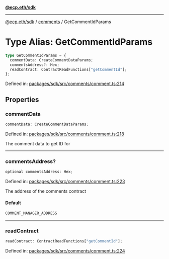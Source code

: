 [**@ecp.eth/sdk**](../../index.mdx)

***

[@ecp.eth/sdk](/sdk-reference/index.mdx) / [comments](/sdk-reference/comments/index.mdx) / GetCommentIdParams

# Type Alias: GetCommentIdParams

```ts
type GetCommentIdParams = {
  commentData: CreateCommentDataParams;
  commentsAddress?: Hex;
  readContract: ContractReadFunctions["getCommentId"];
};
```

Defined in: [packages/sdk/src/comments/comment.ts:214](https://github.com/ecp-eth/comments-monorepo/blob/main/packages/sdk/src/comments/comment.ts#L214)

## Properties

### commentData

```ts
commentData: CreateCommentDataParams;
```

Defined in: [packages/sdk/src/comments/comment.ts:218](https://github.com/ecp-eth/comments-monorepo/blob/main/packages/sdk/src/comments/comment.ts#L218)

The comment data to get ID for

***

### commentsAddress?

```ts
optional commentsAddress: Hex;
```

Defined in: [packages/sdk/src/comments/comment.ts:223](https://github.com/ecp-eth/comments-monorepo/blob/main/packages/sdk/src/comments/comment.ts#L223)

The address of the comments contract

#### Default

```ts
COMMENT_MANAGER_ADDRESS
```

***

### readContract

```ts
readContract: ContractReadFunctions["getCommentId"];
```

Defined in: [packages/sdk/src/comments/comment.ts:224](https://github.com/ecp-eth/comments-monorepo/blob/main/packages/sdk/src/comments/comment.ts#L224)
